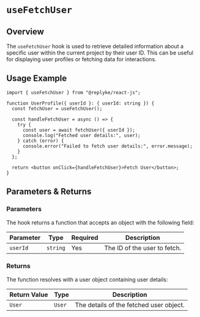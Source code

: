 # `useFetchUser`

## Overview

The `useFetchUser` hook is used to retrieve detailed information about a specific user within the current project by their user ID. This can be useful for displaying user profiles or fetching data for interactions.


## Usage Example

```tsx
import { useFetchUser } from "@replyke/react-js";

function UserProfile({ userId }: { userId: string }) {
  const fetchUser = useFetchUser();

  const handleFetchUser = async () => {
    try {
      const user = await fetchUser({ userId });
      console.log("Fetched user details:", user);
    } catch (error) {
      console.error("Failed to fetch user details:", error.message);
    }
  };

  return <button onClick={handleFetchUser}>Fetch User</button>;
}
```


## Parameters & Returns

### Parameters

The hook returns a function that accepts an object with the following field:

| Parameter   | Type     | Required | Description                  |
|-------------|----------|----------|------------------------------|
| `userId`    | `string` | Yes      | The ID of the user to fetch. |

### Returns

The function resolves with a user object containing user details:

| Return Value | Type   | Description                               |
|--------------|--------|-------------------------------------------|
| `User`       | `User` | The details of the fetched user object. |
